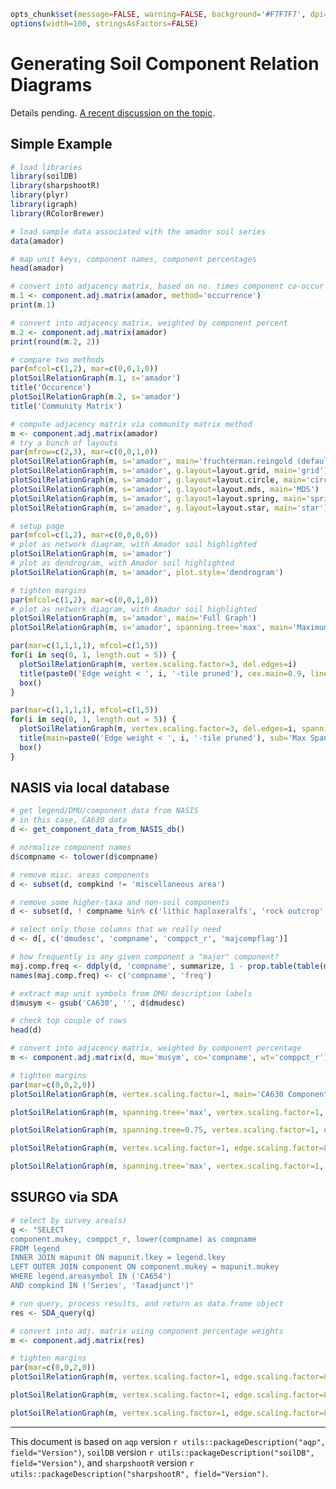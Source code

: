 ```{r setup, echo=FALSE, results='hide'}
opts_chunk$set(message=FALSE, warning=FALSE, background='#F7F7F7', dpi=100, fig.align='center', dev='CairoPNG', tidy=FALSE)
options(width=100, stringsAsFactors=FALSE)
```

# Generating Soil Component Relation Diagrams


Details pending. [A recent discussion on the topic](http://casoilresource.lawr.ucdavis.edu/wiki/SoilSeriesRelationGraph#Recent_Dialog).

## Simple Example
```{r libraries-and-sample, fig.width=14, fig.height=7}
# load libraries
library(soilDB)
library(sharpshootR)
library(plyr)
library(igraph)
library(RColorBrewer)

# load sample data associated with the amador soil series
data(amador)

# map unit keys, component names, component percentages
head(amador)

# convert into adjacency matrix, based on no. times component co-occur
m.1 <- component.adj.matrix(amador, method='occurrence')
print(m.1)

# convert into adjacency matrix, weighted by component percent
m.2 <- component.adj.matrix(amador)
print(round(m.2, 2))

# compare two methods
par(mfcol=c(1,2), mar=c(0,0,1,0))
plotSoilRelationGraph(m.1, s='amador')
title('Occurence')
plotSoilRelationGraph(m.2, s='amador')
title('Community Matrix')
```

```{r layout-examples, fig.width=14, fig.height=7}
# compute adjacency matrix via community matrix method
m <- component.adj.matrix(amador)
# try a bunch of layouts
par(mfrow=c(2,3), mar=c(0,0,1,0))
plotSoilRelationGraph(m, s='amador', main='fruchterman.reingold (default)')
plotSoilRelationGraph(m, s='amador', g.layout=layout.grid, main='grid')
plotSoilRelationGraph(m, s='amador', g.layout=layout.circle, main='circle')
plotSoilRelationGraph(m, s='amador', g.layout=layout.mds, main='MDS')
plotSoilRelationGraph(m, s='amador', g.layout=layout.spring, main='spring')
plotSoilRelationGraph(m, s='amador', g.layout=layout.star, main='star')
```


```{r dendrogram-representation, fig.width=14, fig.height=7}
# setup page
par(mfcol=c(1,2), mar=c(0,0,0,0))
# plot as network diagram, with Amador soil highlighted
plotSoilRelationGraph(m, s='amador')
# plot as dendrogram, with Amador soil highlighted
plotSoilRelationGraph(m, s='amador', plot.style='dendrogram')
```

```{r mst, fig.width=14, fig.height=7}
# tighten margins
par(mfcol=c(1,2), mar=c(0,0,1,0))
# plot as network diagram, with Amador soil highlighted
plotSoilRelationGraph(m, s='amador', main='Full Graph')
plotSoilRelationGraph(m, s='amador', spanning.tree='max', main='Maximum Spanning Tree')
```

```{r prune-edges, fig.width=15, fig.height=3}
par(mar=c(1,1,1,1), mfcol=c(1,5))
for(i in seq(0, 1, length.out = 5)) {
  plotSoilRelationGraph(m, vertex.scaling.factor=3, del.edges=i)
  title(paste0('Edge weight < ', i, '-tile pruned'), cex.main=0.9, line=-1)
  box()
}
```

```{r prune-edges-mst, fig.width=15, fig.height=3}
par(mar=c(1,1,1,1), mfcol=c(1,5))
for(i in seq(0, 1, length.out = 5)) {
  plotSoilRelationGraph(m, vertex.scaling.factor=3, del.edges=i, spanning.tree='max')
  title(main=paste0('Edge weight < ', i, '-tile pruned'), sub='Max Spanning Tree', cex.main=0.9, line=-1)
  box()
}
```


## NASIS via local database
```{r get-format-nasis-data}
# get legend/DMU/component data from NASIS
# in this case, CA630 data
d <- get_component_data_from_NASIS_db()

# normalize component names
d$compname <- tolower(d$compname)

# remove misc. areas components
d <- subset(d, compkind != 'miscellaneous area')

# remove some higher-taxa and non-soil components
d <- subset(d, ! compname %in% c('lithic haploxeralfs', 'rock outcrop', 'aquic haploxeralfs', 'ultic haploxeralfs', 'riparian'))

# select only those columns that we really need
d <- d[, c('dmudesc', 'compname', 'comppct_r', 'majcompflag')]

# how frequently is any given component a "major" component?
maj.comp.freq <- ddply(d, 'compname', summarize, 1 - prop.table(table(majcompflag))[1])
names(maj.comp.freq) <- c('compname', 'freq')

# extract map unit symbols from DMU description labels
d$musym <- gsub('CA630', '', d$dmudesc)

# check top couple of rows
head(d)

# convert into adjacency matrix, weighted by component percentage
m <- component.adj.matrix(d, mu='musym', co='compname', wt='comppct_r')
```


```{r plot-network-graph, fig.width=15, fig.height=15}
# tighten margins
par(mar=c(0,0,2,0))
plotSoilRelationGraph(m, vertex.scaling.factor=1, main='CA630 Components')

plotSoilRelationGraph(m, spanning.tree='max', vertex.scaling.factor=1, edge.scaling.factor=8, s='amador', main='CA630 Components\n(max spanning tree)')

plotSoilRelationGraph(m, spanning.tree=0.75, vertex.scaling.factor=1, edge.scaling.factor=8, s='amador', main='CA630 Components\n(max spanning tree + edges with weights > 75th percentile)')

plotSoilRelationGraph(m, vertex.scaling.factor=1, edge.scaling.factor=8, s='loafercreek', del.edges=0.25, main='CA630 Components\n(edge weights < 25th percentile pruned)')

plotSoilRelationGraph(m, spanning.tree='max', vertex.scaling.factor=1, edge.scaling.factor=8, s='amador', main='CA630 Components\n(max spanning tree and maj. component flag label adjustment)', vertex.label.cex=sqrt(maj.comp.freq$freq+0.5))
```


## SSURGO via SDA
```{r get-format-SSURGO-data, results='hide'}
# select by survey area(s)
q <- "SELECT 
component.mukey, comppct_r, lower(compname) as compname
FROM legend
INNER JOIN mapunit ON mapunit.lkey = legend.lkey
LEFT OUTER JOIN component ON component.mukey = mapunit.mukey
WHERE legend.areasymbol IN ('CA654')
AND compkind IN ('Series', 'Taxadjunct')"

# run query, process results, and return as data.frame object
res <- SDA_query(q)

# convert into adj. matrix using component percentage weights
m <- component.adj.matrix(res)
```

```{r plot-SSURGO-network-graph, fig.width=15, fig.height=15}
# tighten margins
par(mar=c(0,0,2,0))
plotSoilRelationGraph(m, vertex.scaling.factor=1, edge.scaling.factor=8, main='CA654 Components\nFull Graph')

plotSoilRelationGraph(m, vertex.scaling.factor=1, edge.scaling.factor=8, spanning.tree='max', main='CA654 Components\nMaximum Spanning Tree')

plotSoilRelationGraph(m, vertex.scaling.factor=1, edge.scaling.factor=8, spanning.tree=0.75, main='CA654 Components\nMaximum Spanning Tree + edges with weight > 75th percentile')
```

----------------------------
This document is based on `aqp` version `r utils::packageDescription("aqp", field="Version")`, `soilDB` version `r utils::packageDescription("soilDB", field="Version")`, and `sharpshootR` version `r utils::packageDescription("sharpshootR", field="Version")`.